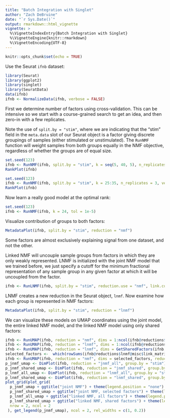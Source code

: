 ```yaml
---
title: "Batch Integration with Singlet"
author: "Zach DeBruine"
date: "`r Sys.Date()`"
output: rmarkdown::html_vignette
vignette: >
  %\VignetteIndexEntry{Batch Integration with Singlet}
  %\VignetteEngine{knitr::rmarkdown}
  %\VignetteEncoding{UTF-8}
---
```


```r
knitr::opts_chunk$set(echo = TRUE)
```

Use the Seurat `ifnb` dataset:

```R
library(Seurat)
library(ggplot2)
library(singlet)
library(SeuratData)
data(ifnb)
ifnb <- NormalizeData(ifnb, verbose = FALSE)
```

First we determine number of factors using cross-validation.  This can be intensive so we start with a course-grained search to get an idea, and then zero-in with a few replicates.

Note the use of `split.by = "stim"`, where we are indicating that the "stim" field in the `meta.data` slot of our Seurat object is a factor giving discrete groupings of samples (either stimulated or unstimulated).  The `RunNMF` function will weight samples from both groups equally in the NMF objective, regardless of whether the groups are of equal size.

```R
set.seed(123)
ifnb <- RunNMF(ifnb, split.by = "stim", k = seq(5, 40, 5), n_replicates = 1, verbose = 1)
RankPlot(ifnb)
```

```R
set.seed(123)
ifnb <- RunNMF(ifnb, split.by = "stim", k = 25:35, n_replicates = 3, verbose = 1)
RankPlot(ifnb)
```

Now learn a really good model at the optimal rank:

```R
set.seed(123)
ifnb <- RunNMF(ifnb, k = 24, tol = 1e-5)
```

Visualize contribution of groups to both factors:

```R
MetadataPlot(ifnb, split.by = "stim", reduction = "nmf")
```

Some factors are almost exclusively explaining signal from one dataset, and not the other.

Linked NMF will uncouple sample groups from factors in which they are only weakly represented. LNMF is initialized with the joint NMF model that we trained before, we just specify a cutoff for the minimum fractional representation of any sample group in any given factor at which it will be uncoupled from the factor.

```R
ifnb <- RunLNMF(ifnb, split.by = "stim", reduction.use = "nmf", link.cutoff = 0.5, tol = 1e-5, link.balance.rate = 0)
```

LNMF creates a new reduction in the Seurat object, `lnmf`. Now examine how each group is represented in NMF factors:

```R
MetadataPlot(ifnb, split.by = "stim", reduction = "lnmf")
```

We can visualize these models on UMAP coordinates using the joint model, the entire linked NMF model, and the linked NMF model using only shared factors:

```R
ifnb <- RunUMAP(ifnb, reduction = "nmf", dims = 1:ncol(ifnb@reductions$nmf), reduction.name = "jnmf_all")
ifnb <- RunUMAP(ifnb, reduction = "lnmf", dims = 1:ncol(ifnb@reductions$lnmf), reduction.name = "lnmf_all")
ifnb <- RunUMAP(ifnb, reduction = "lnmf", dims = GetSharedFactors(ifnb, split.by = "stim"), reduction.name = "lnmf_shared")
selected_factors <-  which(rowSums(ifnb@reductions$lnmf@misc$link_matrix == 0) == 0)
ifnb <- RunUMAP(ifnb, reduction = "nmf", dims = selected_factors, reduction.name = "jnmf_shared")
p_jnmf_umap <- DimPlot(ifnb, reduction = "jnmf_all", group.by = "stim")
p_jnmf_shared_umap <- DimPlot(ifnb, reduction = "jnmf_shared", group.by = "stim")
p_lnmf_all_umap <- DimPlot(ifnb, reduction = "lnmf_all", group.by = "stim")
p_lnmf_shared_umap <- DimPlot(ifnb, reduction = "lnmf_shared", group.by = "stim")
plot_grid(plot_grid(
  p_jnmf_umap + ggtitle("joint NMF") + theme(legend.position = "none") + theme(legend.position = "none"), 
  p_jnmf_shared_umap + ggtitle("joint NMF, selected factors") + theme(legend.position = "none"), 
  p_lnmf_all_umap + ggtitle("linked NMF, all factors") + theme(legend.position = "none"), 
  p_lnmf_shared_umap + ggtitle("linked NMF, shared factors") + theme(legend.position = "none"), 
  nrow = 2, ncol = 2
 ), get_legend(p_jnmf_umap), ncol = 2, rel_widths = c(1, 0.2))
```
